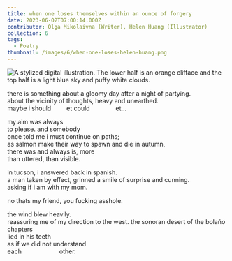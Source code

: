 ```yaml
---
title: when one loses themselves within an ounce of forgery
date: 2023-06-02T07:00:14.000Z
contributor: Olga Mikolaivna (Writer), Helen Huang (Illustrator)
collection: 6
tags:
  - Poetry
thumbnail: /images/6/when-one-loses-helen-huang.png
---
```


<div class="center">
  <img src="/images/6/when-one-loses-helen-huang.png" alt="A stylized digital illustration. The lower half is an orange clifface and the top half is a light blue sky and puffy white clouds." class="w450" />
</div>

there is something about a gloomy day after a night of partying.<br />
about the vicinity of thoughts, heavy and unearthed.<br />
maybe i should         et could               et…<br />

my aim was always<br />
to please. and somebody<br />
once told me i must continue on paths;<br />
as salmon make their way to spawn and die in autumn,<br />
there was and always is, more<br />
than uttered, than visible.<br />

in tucson, i answered back in spanish.<br /> <span class="when-one-loses-right">a man taken by effect, grinned a smile of surprise and cunning.</span><br /> <span class="when-one-loses-right">asking if i am with my mom.</span><br />

<p class="when-one-loses-200">no thats my friend, you fucking asshole.</p>

the wind blew heavily.<br /> <span class="when-one-loses-100">reassuring me of my direction to the west.</span> <span class="when-one-loses-right">the sonoran desert of the bolaño chapters</span><br /> <span class="when-one-loses-right">lied in his teeth</span><br /> <span class="when-one-loses-right">as if we did not understand</span><br />
each                      other.
